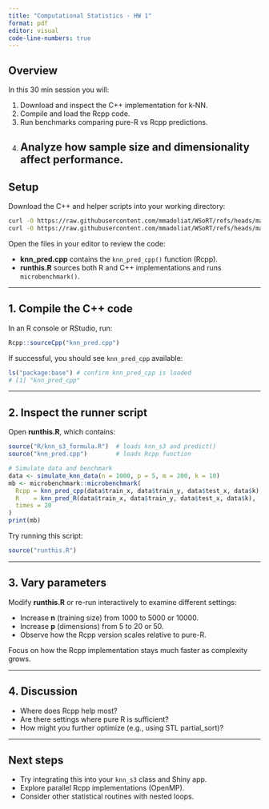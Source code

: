 ```yaml
---
title: "Computational Statistics - HW 1"
format: pdf
editor: visual
code-line-numbers: true
---
```


## Overview

In this 30 min session you will:

1. Download and inspect the C++ implementation for k‑NN.
2. Compile and load the Rcpp code.
3. Run benchmarks comparing pure-R vs Rcpp predictions.
4. Analyze how sample size and dimensionality affect performance.
---

## Setup

Download the C++ and helper scripts into your working directory:

``` .bash
curl -O https://raw.githubusercontent.com/mmadoliat/WSoRT/refs/heads/main/src/knn_pred.cpp
curl -O https://raw.githubusercontent.com/mmadoliat/WSoRT/refs/heads/main/runthis.R
```

Open the files in your editor to review the code:

-   **knn_pred.cpp** contains the `knn_pred_cpp()` function (Rcpp).
-   **runthis.R** sources both R and C++ implementations and runs `microbenchmark()`.

------------------------------------------------------------------------

## 1. Compile the C++ code

In an R console or RStudio, run:

``` .r
Rcpp::sourceCpp("knn_pred.cpp")
```

If successful, you should see `knn_pred_cpp` available:

``` .r
ls("package:base") # confirm knn_pred_cpp is loaded
# [1] "knn_pred_cpp"
```

------------------------------------------------------------------------

## 2. Inspect the runner script

Open **runthis.R**, which contains:

``` .r
source("R/knn_s3_formula.R")  # loads knn_s3 and predict()
source("knn_pred.cpp")        # loads Rcpp function

# Simulate data and benchmark
data <- simulate_knn_data(n = 1000, p = 5, m = 200, k = 10)
mb <- microbenchmark::microbenchmark(
  Rcpp = knn_pred_cpp(data$train_x, data$train_y, data$test_x, data$k),
  R    = knn_pred_R(data$train_x, data$train_y, data$test_x, data$k),
  times = 20
)
print(mb)
```

Try running this script:

``` .r
source("runthis.R")
```

------------------------------------------------------------------------

## 3. Vary parameters

Modify **runthis.R** or re-run interactively to examine different settings:

-   Increase **n** (training size) from 1000 to 5000 or 10000.
-   Increase **p** (dimensions) from 5 to 20 or 50.
-   Observe how the Rcpp version scales relative to pure-R.

Focus on how the Rcpp implementation stays much faster as complexity grows.

------------------------------------------------------------------------

## 4. Discussion

-   Where does Rcpp help most?
-   Are there settings where pure R is sufficient?
-   How might you further optimize (e.g., using STL partial_sort)?

------------------------------------------------------------------------

## Next steps

-   Try integrating this into your `knn_s3` class and Shiny app.
-   Explore parallel Rcpp implementations (OpenMP).
-   Consider other statistical routines with nested loops.
